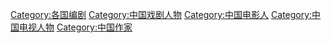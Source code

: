 {{Commonscat|Screenwriters from China}}

[[Category:各国编剧|Category:各国编剧]]
[[Category:中国戏剧人物|Category:中国戏剧人物]]
[[Category:中国电影人|Category:中国电影人]]
[[Category:中国电视人物|Category:中国电视人物]]
[[Category:中国作家|Category:中国作家]]